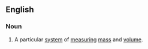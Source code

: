 ==English==
{{wikipedia}}
===Noun===
{{en-noun|-}}
# A particular [[system]] of [[measure|measuring]] [[mass]] and [[volume]].